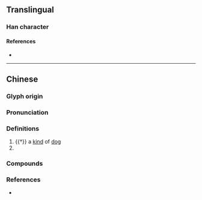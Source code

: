 {{character info/new}}
==Translingual==

===Han character===
{{Han char|rn=94|rad=犬|as=09|sn=12|four=47234|canj=KHQHK|ids=⿰犭契}}

====References====
* {{Han ref|kx=0715.070|dkj=20542|dj=1127.080|hdz=21356.040|uh=7330|ud=29488|bh=DA6F|bd=55919}}

----

==Chinese==
{{zh-forms|alt=䝟}}

===Glyph origin===
{{Han etym}}

===Pronunciation===
{{zh-pron
|m=yà,jiá,qiè
|c=jaak3,ngaat3,aat3,zaat3
|mc=y
|oc=y
|cat=
}}

===Definitions===
{{zh-hanzi}}

# {{†}} a [[kind]] of [[dog]]
# {{zh-used|猰犺||猰㺄}}

===Compounds===
{{zh-der|猰貐}}

===References===
* {{R:yue:mfccd}}